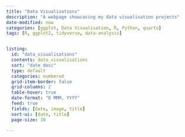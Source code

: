 ```yaml
---
title: "Data Visualizations"
description: "A webpage showcasing my data visualisation projects"
date-modified: now
categories: [ggplot, Data Visualisation, R, Python, quarto]
tags: [R, ggplot2, tidyverse, data-analysis]


listing:
  id: "data_visualisations"
  contents: data_visualisations
  sort: "date desc"
  type: default
  categories: numbered
  grid-item-border: false
  grid-columns: 2
  table-hover: true
  date-format: "D MMM, YYYY"
  feed: true
  fields: [date, image, title]
  sort-ui: [date, title]
  page-size: 10

---
```


::: {#data_visualisations} 
:::